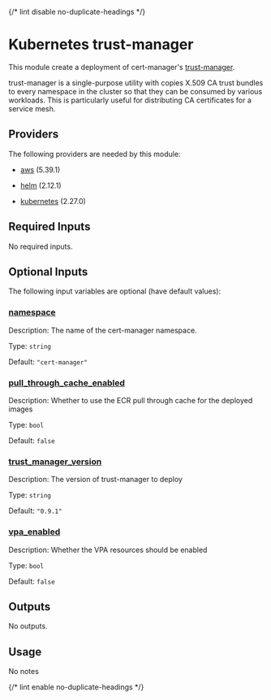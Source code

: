 
{/* lint disable no-duplicate-headings */}

# Kubernetes trust-manager

<ModuleHeader name="kube_trust_manager" sourceHref="https://github.com/Panfactum/stack/tree/main/packages/infrastructure/kube_trust_manager" status="stable" type="live" />

This module create a deployment of cert-manager's
[trust-manager](https://cert-manager.io/docs/trust/trust-manager/).

trust-manager is a single-purpose utility with copies X.509 CA trust bundles
to every namespace in the cluster so that they can be consumed by various workloads.
This is particularly useful for distributing CA certificates for a service mesh.

## Providers

The following providers are needed by this module:

* [aws](https://registry.terraform.io/providers/hashicorp/aws/5.39.1/docs) (5.39.1)

* [helm](https://registry.terraform.io/providers/hashicorp/helm/2.12.1/docs) (2.12.1)

* [kubernetes](https://registry.terraform.io/providers/hashicorp/kubernetes/2.27.0/docs) (2.27.0)

## Required Inputs

No required inputs.

## Optional Inputs

The following input variables are optional (have default values):

### <a name="input_namespace" /> [namespace](#input_namespace)

Description: The name of the cert-manager namespace.

Type: `string`

Default: `"cert-manager"`

### <a name="input_pull_through_cache_enabled" /> [pull\_through\_cache\_enabled](#input_pull_through_cache_enabled)

Description: Whether to use the ECR pull through cache for the deployed images

Type: `bool`

Default: `false`

### <a name="input_trust_manager_version" /> [trust\_manager\_version](#input_trust_manager_version)

Description: The version of trust-manager to deploy

Type: `string`

Default: `"0.9.1"`

### <a name="input_vpa_enabled" /> [vpa\_enabled](#input_vpa_enabled)

Description: Whether the VPA resources should be enabled

Type: `bool`

Default: `false`

## Outputs

No outputs.

## Usage

No notes

{/* lint enable no-duplicate-headings */}
